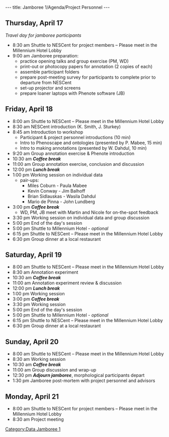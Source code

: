 ---
title: Jamboree 1/Agenda/Project Personnel
---

==Thursday, April 17==
''Travel day for jamboree participants''

* 8:30 am Shuttle to NESCent for project members – Please meet in the Millennium Hotel Lobby
* 9:00 am Jamboree preparation:
**practice opening talks and group exercise (PM, WD)
**print-out or photocopy papers for annotation (2 copies of each)
**assemble participant folders
**prepare post-meeting survey for participants to complete prior to departure from NESCent
**set-up projector and screens
**prepare loaner laptops with Phenote software (JB)

==Friday, April 18==

* 8:00 am Shuttle to NESCent – Please meet in the Millennium Hotel Lobby
* 8:30 am  NESCent introduction (K. Smith, J. Sturkey)
* 8:45 am Introduction to workshop
** Participant & project personnel introductions (10 min)
** Intro to Phenoscape and ontologies (presented by P. Mabee, 15 min)
** Intro to making annotations (presented by W. Dahdul, 10 min)
* 9:20 am Group annotation exercise & Phenote introduction
* 10:30 am '''''Coffee break'''''
* 11:00 am Group annotation exercise, conclusion and discussion
* 12:00 pm '''''Lunch break'''''
* 1:00 pm Working session on individual data
**pair-ups:
***Miles Coburn - Paula Mabee
***Kevin Conway - Jim Balhoff
***Brian Sidlauskas - Wasila Dahdul
***Mario de Pinna - John Lundberg
* 3:00 pm '''''Coffee break'''''
** WD, PM, JB meet with Martin and Nicole for on-the-spot feedback
* 3:30 pm Working session on individual data and group discussion
* 5:00 pm End of the day's session
* 5:00 pm Shuttle to Millennium Hotel - ''optional''
* 6:15 pm Shuttle to NESCent – Please meet in the Millennium Hotel Lobby
* 6:30 pm Group dinner at a local restaurant

==Saturday, April 19==

* 8:00 am Shuttle to NESCent – Please meet in the Millennium Hotel Lobby
* 8:30 am Annotation experiment
* 10:30 am '''''Coffee break'''''
*11:00 am Annotation experiment review & discussion
* 12:00 pm '''''Lunch break'''''
*1:00 pm Working session
* 3:00 pm '''''Coffee break'''''
* 3:30 pm Working session
* 5:00 pm End of the day's session
* 5:00 pm Shuttle to Millennium Hotel - ''optional''
* 6:15 pm Shuttle to NESCent – Please meet in the Millennium Hotel Lobby
* 6:30 pm Group dinner at a local restaurant

==Sunday, April 20==

* 8:00 am Shuttle to NESCent – Please meet in the Millennium Hotel Lobby
* 8:30 am Working session
* 10:30 am '''''Coffee break'''''
* 11:00 am Group discussion and wrap-up
* 12:30 pm '''''Adjourn jamboree''''', morphological participants depart
* 1:30 pm Jamboree post-mortem with project personnel and advisors

==Monday, April 21==

* 8:00 am Shuttle to NESCent for project members – Please meet in the Millennium Hotel Lobby
* 8:30 am Project meeting

[[Category:Data Jamboree 1]]